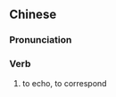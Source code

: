 {{also|应和}}
==Chinese==
{{zh-forms|s=应和}}

===Pronunciation===
{{zh-pron
|m=yìnghè
|cat=v
}}

===Verb===
{{zh-verb}}

# to echo, to correspond